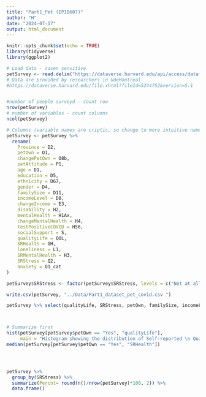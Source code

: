 ```yaml
---
title: "Part1_Pet (EPIB607)"
author: "H"
date: "2024-07-17"
output: html_document
---
```


```r
knitr::opts_chunk$set(echo = TRUE)
library(tidyverse)
library(ggplot2)

```


```r
# Load data - casen sensitive
petSurvey <- read.delim("https://dataverse.harvard.edu/api/access/datafile/5244752", sep =   "\t")
# Data are provided by researchers in UdeMontreal
#https://dataverse.harvard.edu/file.xhtml?fileId=5244752&version=5.1


#number of people surveyd - count row 
nrow(petSurvey)
# number of variables - count columns
ncol(petSurvey)

# Columns (variable names are criptic, so change to more intuitive name)
petSurvey <- petSurvey %>% 
  rename(
    Province = D2, 
    petOwn = O1,
    changePetOwn = O8b,
    petAttitude = P1,
    age = D1,
    education = D5,
    ethnicity = D67,
    gender = D4,
    familySize = D11,
    incomeLevel = D8,
    changeIncome = E3,
    disability = H2,
    mentalHealth = H1Ax,
    changeMentalHealth = H4,
    testPositiveCOVID = H56,
    socialSupport = S,
    qualityLife = QOL,
    SRHealth = GH,
    loneliness = L1,
    SRMentalHealth = H3,
    SRStress = Q2,
    anxiety = Q1_cat
)

petSurvey$SRStress <- factor(petSurvey$SRStress, levels = c("Not at all", "Not very", "A bit", "Quite a bit", "Extremely"))

write.csv(petSurvey, "../Data/Part1_dataset_pet_covid.csv ")
```

```r
petSurvey %>% select(qualityLife, SRStress, petOwn, familySize, incomeLevel) %>% head(10)



# Summarize first 
hist(petSurvey[petSurvey$petOwn == "Yes", "qualityLife"], 
     main = "Histogram showing the distribution of Self-reported \n Quality of Life (QOL) measure in Canada,\n during the pandemic, 1,500 participants", xlab = "Quality of life metric", sub = "Data Source: Robichaud et al (2021) https://doi.org/10.7910/DVN/JKDKWY")
median(petSurvey[petSurvey$petOwn == "Yes", "SRHealth"])




petSurvey %>%  
  group_by(SRStress) %>% 
  summarize(Percnt= round(n()/nrow(petSurvey)*100, 2)) %>% 
  data.frame()



```
